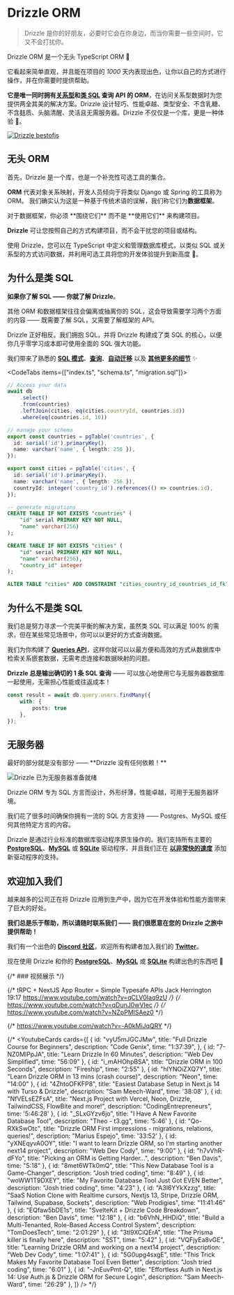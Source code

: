 
# Drizzle ORM  
> Drizzle 是你的好朋友，必要时它会在你身边，而当你需要一些空间时，它又不会打扰你。

Drizzle ORM 是一个无头 TypeScript ORM 🐲

它看起来简单直观，并且能在项目的 _1000_ 天内表现出色，让你以自己的方式进行操作，并在你需要时提供帮助。


**它是唯一同时拥有[关系型](/docs/rqb)和[类 SQL](/docs/select) 查询 API 的 ORM**，在访问关系型数据时为您提供两全其美的解决方案。Drizzle 设计轻巧、性能卓越、类型安全、不含乳糖、不含麸质、头脑清醒、灵活且无需服务器。Drizzle 不仅仅是一个库，更是一种体验 🤩。

[![Drizzle bestofjs](@/assets/images/bestofjs.jpg)](https://bestofjs.org/projects/drizzle-orm)

## 无头 ORM
首先，Drizzle 是一个库，也是一个补充性可选工具的集合。

**ORM** 代表对象关系映射，开发人员倾向于将类似 Django 或 Spring 的工具称为 ORM。
我们确实认为这是一种基于传统术语的误解，我们称它们为**数据框架**。

<Callout type="error" emoji="️💔">
  对于数据框架，你必须 **围绕它们** 而不是 **使用它们** 来构建项目。
</Callout>

**Drizzle** 可让您按照自己的方式构建项目，而不会干扰您的项目或结构。

使用 Drizzle，您可以在 TypeScript 中定义和管理数据库模式，以类似 SQL 或关系型的方式访问数据，并利用可选工具将您的开发体验提升到新高度 🤯。

## 为什么是类 SQL
**如果你了解 SQL —— 你就了解 Drizzle**。

其他 ORM 和数据框架往往会偏离或抽离你的 SQL，这会导致需要学习两个方面的内容 —— 既需要了解 SQL，又需要了解框架的 API。 

Drizzle 正好相反。我们拥抱 SQL，并将 Drizzle 构建成了类 SQL 的核心，以便你几乎零学习成本即可使用全面的 SQL 强大功能。

我们带来了熟悉的  **[SQL 模式](/docs/sql-schema-declaration)**、**[查询](/docs/select)**、**[自动迁移](/docs/migrations)** 以及 **[其他更多的细节](/docs/rqb)** ✨

<CodeTabs items={["index.ts", "schema.ts", "migration.sql"]}>
```typescript copy
// Access your data
await db
	.select()
	.from(countries)
	.leftJoin(cities, eq(cities.countryId, countries.id))
	.where(eq(countries.id, 10))
```
```typescript copy
// manage your schema
export const countries = pgTable('countries', {
  id: serial('id').primaryKey(),
  name: varchar('name', { length: 256 }),
});

export const cities = pgTable('cities', {
  id: serial('id').primaryKey(),
  name: varchar('name', { length: 256 }),
  countryId: integer('country_id').references(() => countries.id),
});
```
```sql
-- generate migrations
CREATE TABLE IF NOT EXISTS "countries" (
	"id" serial PRIMARY KEY NOT NULL,
	"name" varchar(256)
);

CREATE TABLE IF NOT EXISTS "cities" (
	"id" serial PRIMARY KEY NOT NULL,
	"name" varchar(256),
	"country_id" integer
);

ALTER TABLE "cities" ADD CONSTRAINT "cities_country_id_countries_id_fk" FOREIGN KEY ("country_id") REFERENCES "countries"("id") ON DELETE no action ON UPDATE no action;
```
</CodeTabs>

## 为什么不是类 SQL
我们总是努力寻求一个完美平衡的解决方案，虽然类 SQL 可以满足 100% 的需求，但在某些常见场景中，你可以以更好的方式查询数据。

我们为你构建了 **[Queries API](/docs/rqb)**，这样你就可以以最方便和高效的方式从数据库中检索关系嵌套数据，无需考虑连接和数据映射的问题。

**Drizzle 总是输出确切的 1 条 SQL 查询** —— 可以放心地使用它与无服务器数据库一起使用，无需担心性能或往返成本！

```ts
const result = await db.query.users.findMany({
	with: {
		posts: true
	},
});
```

## 无服务器
<Callout type="info" emoji="🥳">
  最好的部分就是没有部分 —— **Drizzle 没有任何依赖！**
</Callout>


![Drizzle 已为无服务器准备就绪](@/assets/images/drizzle31kb.jpg)

Drizzle ORM 专为 SQL 方言而设计，外形纤薄，性能卓越，可用于无服务器环境。  
  
我们花了很多时间确保你拥有一流的 SQL 方言支持 —— Postgres、MySQL 或任何其他特定方言的内容。  
  
Drizzle 是通过行业标准的数据库驱动程序原生操作的。我们支持所有主要的 **[PostgreSQL](/docs/get-started-postgresql)**、**[MySQL](/docs/get-started-mysql)** 或 **[SQLite](/docs/get-started-sqlite)** 驱动程序，并且我们正在 **[以非常快的速度](https://twitter.com/DrizzleORM/status/1653082492742647811?s=20)** 添加新驱动程序的支持。  

## 欢迎加入我们
越来越多的公司正在将 Drizzle 应用到生产中，因为它在开发体验和性能方面带来了巨大的好处。

**我们总是乐于帮助，所以请随时联系我们 —— 我们很愿意在您的 Drizzle 之旅中提供帮助！**

我们有一个出色的 **[Discord 社区](https://driz.link/discord)**，欢迎所有构建者加入我们的 **[Twitter](https://twitter.com/drizzleorm)**。

现在使用 Drizzle 和你的 **[PostgreSQL](/docs/get-started-postgresql)**、**[MySQL](/docs/get-started-mysql)** 或 **[SQLite](/docs/get-started-sqlite)** 构建出色的东西吧 🚀

{/* ### 视频展示 */}

{/* tRPC + NextJS App Router = Simple Typesafe APIs
Jack Herrington 19:17
https://www.youtube.com/watch?v=qCLV0Iaq9zU */}
{/* https://www.youtube.com/watch?v=qDunJ0wVIec */}
{/* https://www.youtube.com/watch?v=NZpPMlSAez0 */}

 {/* https://www.youtube.com/watch?v=-A0kMiJqQRY */}

{/* <YoutubeCards cards={[
	{
		id: "vyU5mJGCJMw",
		title: "Full Drizzle Course for Beginners",
		description: "Code Genix",
		time: "1:37:39",
	},
	{
		id: "7-NZ0MlPpJA",
		title: "Learn Drizzle In 60 Minutes",
		description: "Web Dev Simplified",
		time: "56:09"
	},
	{
		id: "i_mAHOhpBSA",
		title: "Drizzle ORM in 100 Seconds",
		description: "Fireship",
		time: "2:55"
	},
	{
		id: "hIYNOiZXQ7Y",
		title: "Learn Drizzle ORM in 13 mins (crash course)",
		description: "Neon",
		time: "14:00"
	},
	{
		id: "4ZhtoOFKFP8",
		title: "Easiest Database Setup in Next.js&nbsp;14 with Turso&nbsp;&&nbsp;Drizzle",
		description: "Sam Meech-Ward",
		time: '38:08'
	}, 
	{
		id: "NfVELsEZFsA",
		title: "Next.js Project with Vercel, Neon, Drizzle, TailwindCSS, FlowBite and more!",
		description: "CodingEntrepreneurs",
		time: '5:46:28'
	}, 
	{
		id: "_SLxGYzv6jo",
		title: "I Have A New Favorite Database&nbsp;Tool",
		description: "Theo - t3.gg",
		time: '5:46'
	}, 
	{
		id: "Qo-RXkSwOtc",
		title: "Drizzle ORM First impressions - migrations, relations, queries!",
		description: "Marius Espejo",
		time: '33:52'
	},
	{
		id: "yXNEqyvA0OY",
		title: "I want to learn Drizzle ORM, so I'm starting another next14 project",
		description: "Web Dev Cody",
		time: "9:00"
	},
	{
		id: "h7vVhR-dFYo",
		title: "Picking an ORM is Getting Harder...",
		description: "Ben Davis",
		time: "5:18"
	},
	{
		id: "8met6WTk0mQ",
		title: "This New Database Tool is a Game-Changer",
		description: "Josh tried coding",
		time: "8:49"
	},
	{
		id: "woWW1T9DXEY",
		title: "My Favorite Database Tool Just Got EVEN Better",
		description: "Josh tried coding",
		time: "4:23"
	},
	{
		id: "A3l6YYkXzzg",
		title: "SaaS Notion Clone with Realtime cursors, Nextjs 13, Stripe, Drizzle ORM, Tailwind, Supabase, Sockets",
		description: "Web Prodigies",
		time: "11:41:46"
	},
	{
		id: "EQfaw5bDE1s",
		title: "SvelteKit + Drizzle Code Breakdown",
		description: "Ben Davis",
		time: "12:18"
	},
	{
		id: "b6VhN_HHDiQ",
		title: "Build a Multi-Tenanted, Role-Based Access Control System",
		description: "TomDoesTech",
		time: "2:01:29"
	},
	{
		id: "3tl9XCiQErA",
		title: "The Prisma killer is finally here",
		description: "SST",
		time: "5:42"
	},
	{
		id: "VQFjyEa8vGE",
		title: "Learning Drizzle ORM and working on a next14 project",
		description: "Web Dev Cody",
		time: "1:07:41"
	},
	{
		id: "5G0upg4sxgE",
		title: "This Trick Makes My Favorite Database Tool Even Better",
		description: "Josh tried coding",
		time: "6:01"
	},
	{
		id: "-JnEuvPmt-Q",
		title: "Effortless Auth in Next.js 14: Use Auth.js & Drizzle ORM for Secure Login",
		description: "Sam Meech-Ward",
		time: "26:29"
	},
]} />
 */}